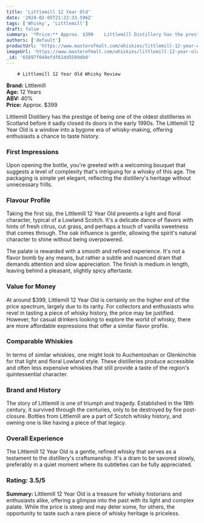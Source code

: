 ```yaml
---
title: 'Littlemill 12 Year Old'
date: '2024-02-05T21:22:33.596Z'
tags: ['Whisky', 'Littlemill']
draft: false
summary: '*Price:** Approx. $399    Littlemill Distillery has the prestige of being one of the oldest distilleries in Scotland before it sad...'
authors: ['default']
productUrl: 'https://www.masterofmalt.com/whiskies/littlemill-12-year-old-whisky/'
imageUrl: 'https://www.masterofmalt.com/whiskies/littlemill-12-year-old-whisky.jpg'
_id: '65897f048efdf61dd5509db0'
---
```


        # Littlemill 12 Year Old Whisky Review

**Brand:** Littlemill  
**Age:** 12 Years  
**ABV:** 40%  
**Price:** Approx. $399

Littlemill Distillery has the prestige of being one of the oldest distilleries in Scotland before it sadly closed its doors in the early 1990s. The Littlemill 12 Year Old is a window into a bygone era of whisky-making, offering enthusiasts a chance to taste history.

### First Impressions

Upon opening the bottle, you're greeted with a welcoming bouquet that suggests a level of complexity that's intriguing for a whisky of this age. The packaging is simple yet elegant, reflecting the distillery's heritage without unnecessary frills.

### Flavour Profile

Taking the first sip, the Littlemill 12 Year Old presents a light and floral character, typical of a Lowland Scotch. It's a delicate dance of flavors with hints of fresh citrus, cut grass, and perhaps a touch of vanilla sweetness that comes through. The oak influence is gentle, allowing the spirit's natural character to shine without being overpowered.

The palate is rewarded with a smooth and refined experience. It's not a flavor bomb by any means, but rather a subtle and nuanced dram that demands attention and slow appreciation. The finish is medium in length, leaving behind a pleasant, slightly spicy aftertaste.

### Value for Money

At around $399, Littlemill 12 Year Old is certainly on the higher end of the price spectrum, largely due to its rarity. For collectors and enthusiasts who revel in tasting a piece of whisky history, the price may be justified. However, for casual drinkers looking to explore the world of whisky, there are more affordable expressions that offer a similar flavor profile.

### Comparable Whiskies

In terms of similar whiskies, one might look to Auchentoshan or Glenkinchie for that light and floral Lowland style. These distilleries produce accessible and often less expensive whiskies that still provide a taste of the region's quintessential character.

### Brand and History

The story of Littlemill is one of triumph and tragedy. Established in the 18th century, it survived through the centuries, only to be destroyed by fire post-closure. Bottles from Littlemill are a part of Scotch whisky history, and owning one is like having a piece of that legacy.

### Overall Experience

The Littlemill 12 Year Old is a gentle, refined whisky that serves as a testament to the distillery's craftsmanship. It's a dram to be savored slowly, preferably in a quiet moment where its subtleties can be fully appreciated.

### Rating: 3.5/5

**Summary:** Littlemill 12 Year Old is a treasure for whisky historians and enthusiasts alike, offering a glimpse into the past with its light and complex palate. While the price is steep and may deter some, for others, the opportunity to taste such a rare piece of whisky heritage is priceless.
